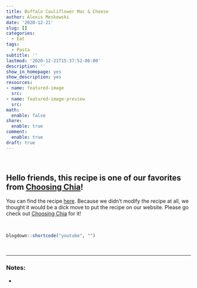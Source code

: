 ```yaml
---
title: Buffalo Cauliflower Mac & Cheese
author: Alexis Meskowski
date: '2020-12-21'
slug: []
categories:
  - Eat
tags:
  - Pasta
subtitle: ''
lastmod: '2020-12-21T15:37:52-06:00'
description: ''
show_in_homepage: yes
show_description: yes
resources:
- name: featured-image
  src: 
- name: featured-image-preview
  src: 
math:
  enable: false
share:
  enable: true
comment:
  enable: true
draft: true
---
```


<br>

## Hello friends, this recipe is one of our favorites from [Choosing Chia](https://choosingchia.com/){target="_blank"}!

You can find the recipe [here](https://choosingchia.com/vegan-buffalo-cauliflower-mac-and-cheese/){target="_blank"}.  Because we didn't modify the recipe at all, we thought it would be a dick move to put the recipe on our website. Please go check out [Choosing Chia](https://choosingchia.com/vegan-buffalo-cauliflower-mac-and-cheese/){target="_blank"} for it!

<br>

```r
blogdown::shortcode("youtube", "")
```

<br>


---

### Notes:

- 

